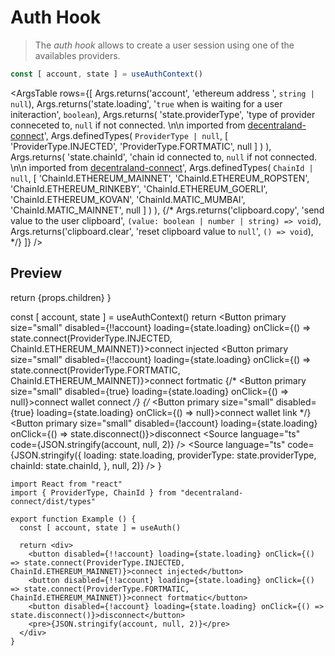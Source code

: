 
<Meta title="Context/useAuthContext" />

# Auth Hook

> The *auth hook* allows to create a user session using one of the availables providers.

```ts
const [ account, state ] = useAuthContext()
```

<ArgsTable rows={[
  Args.returns('account', 'ethereum address ', `string | null`),
  Args.returns('state.loading', '`true` when is waiting for a user initeraction', `boolean`),
  Args.returns(
    'state.providerType',
    'type of provider conneceted to, `null` if not connected. \n\n imported from [decentraland-connect](https://www.npmjs.com/package/decentraland-connect)',
    Args.definedTypes(
      `ProviderType | null`,
      [
        'ProviderType.INJECTED',
        'ProviderType.FORTMATIC',
        null
      ]
    )
  ),
  Args.returns(
    'state.chainId',
    'chain id connected to, `null` if not connected. \n\n imported from [decentraland-connect](https://www.npmjs.com/package/decentraland-connect)',
    Args.definedTypes(
      `ChainId | null`,
      [
        'ChainId.ETHEREUM_MAINNET',
        'ChainId.ETHEREUM_ROPSTEN',
        'ChainId.ETHEREUM_RINKEBY',
        'ChainId.ETHEREUM_GOERLI',
        'ChainId.ETHEREUM_KOVAN',
        'ChainId.MATIC_MUMBAI',
        'ChainId.MATIC_MAINNET',
        null
      ]
    )
  ),
  {/* Args.returns('clipboard.copy', 'send value to the user clipboard', `(value: boolean | number | string) => void`),
  Args.returns('clipboard.clear', 'reset clipboard value to `null`', `() => void`), */}
]} />

## Preview

  return <AuthProvider>{props.children}</AuthProvider>
}

  const [ account, state ] = useAuthContext()
  return <Container>
    <Button primary size="small" disabled={!!account} loading={state.loading} onClick={() => state.connect(ProviderType.INJECTED, ChainId.ETHEREUM_MAINNET)}>connect injected</Button>
    <Button primary size="small" disabled={!!account} loading={state.loading} onClick={() => state.connect(ProviderType.FORTMATIC, ChainId.ETHEREUM_MAINNET)}>connect fortmatic</Button>
    {/* <Button primary size="small" disabled={true} loading={state.loading} onClick={() => null}>connect wallet connect</Button> */}
    {/* <Button primary size="small" disabled={true} loading={state.loading} onClick={() => null}>connect wallet link</Button> */}
    <Button primary size="small" disabled={!account} loading={state.loading} onClick={() => state.disconnect()}>disconnect</Button>
    <Source language="ts" code={JSON.stringify(account, null, 2)} />
    <Source language="ts" code={JSON.stringify({
      loading: state.loading,
      providerType: state.providerType,
      chainId: state.chainId,
    }, null, 2)} />
  </Container>
}

<AuthContext><Example /></AuthContext>
<AuthContext><Example /></AuthContext>

```tsx dark=true
import React from "react"
import { ProviderType, ChainId } from "decentraland-connect/dist/types"

export function Example () {
  const [ account, state ] = useAuth()

  return <div>
    <button disabled={!!account} loading={state.loading} onClick={() => state.connect(ProviderType.INJECTED, ChainId.ETHEREUM_MAINNET)}>connect injected</button>
    <button disabled={!!account} loading={state.loading} onClick={() => state.connect(ProviderType.FORTMATIC, ChainId.ETHEREUM_MAINNET)}>connect fortmatic</button>
    <button disabled={!account} loading={state.loading} onClick={() => state.disconnect()}>disconnect</button>
    <pre>{JSON.stringify(account, null, 2)}</pre>
  </div>
}
```
